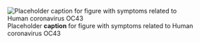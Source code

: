 ![Placeholder __caption__ for figure with symptoms related to Human coronavirus OC43](/img/placeholder.jpg)